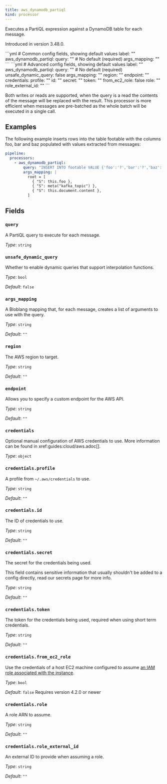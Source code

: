 ```yaml
---
title: aws_dynamodb_partiql
kind: processor
---
```


Executes a PartiQL expression against a DynamoDB table for each message.

Introduced in version 3.48.0.


<Tabs>
<TabItem label="Common">
```yml
# Common config fields, showing default values
label: ""
aws_dynamodb_partiql:
  query: "" # No default (required)
  args_mapping: ""
```
</TabItem>
<TabItem label="Advanced">
```yml
# Advanced config fields, showing default values
label: ""
aws_dynamodb_partiql:
  query: "" # No default (required)
  unsafe_dynamic_query: false
  args_mapping: ""
  region: ""
  endpoint: ""
  credentials:
    profile: ""
    id: ""
    secret: ""
    token: ""
    from_ec2_role: false
    role: ""
    role_external_id: ""
```
</TabItem>
</Tabs>

Both writes or reads are supported, when the query is a read the contents of the message will be replaced with the result. This processor is more efficient when messages are pre-batched as the whole batch will be executed in a single call.

## Examples

<Tabs>
<TabItem label="Insert">
The following example inserts rows into the table footable with the columns foo, bar and baz populated with values extracted from messages:

```yaml
pipeline:
  processors:
    - aws_dynamodb_partiql:
        query: "INSERT INTO footable VALUE {'foo':'?','bar':'?','baz':'?'}"
        args_mapping: |
          root = [
            { "S": this.foo },
            { "S": meta("kafka_topic") },
            { "S": this.document.content },
          ]
```

</TabItem>
</Tabs>

## Fields

### `query`

A PartiQL query to execute for each message.


*Type*: `string`


### `unsafe_dynamic_query`

Whether to enable dynamic queries that support interpolation functions.


*Type*: `bool`

*Default*: `false`

### `args_mapping`

A Bloblang mapping that, for each message, creates a list of arguments to use with the query.


*Type*: `string`

*Default*: `""`

### `region`

The AWS region to target.


*Type*: `string`

*Default*: `""`

### `endpoint`

Allows you to specify a custom endpoint for the AWS API.


*Type*: `string`

*Default*: `""`

### `credentials`

Optional manual configuration of AWS credentials to use. More information can be found in xref:guides:cloud/aws.adoc[].


*Type*: `object`


### `credentials.profile`

A profile from `~/.aws/credentials` to use.


*Type*: `string`

*Default*: `""`

### `credentials.id`

The ID of credentials to use.


*Type*: `string`

*Default*: `""`

### `credentials.secret`

The secret for the credentials being used.
<Aside type="caution" title="Sensitive Information">
	This field contains sensitive information that usually shouldn't be added to a config directly, read our secrets page for more info.
</Aside>



*Type*: `string`

*Default*: `""`

### `credentials.token`

The token for the credentials being used, required when using short term credentials.


*Type*: `string`

*Default*: `""`

### `credentials.from_ec2_role`

Use the credentials of a host EC2 machine configured to assume [an IAM role associated with the instance](https://docs.aws.amazon.com/IAM/latest/UserGuide/id_roles_use_switch-role-ec2.html).


*Type*: `bool`

*Default*: `false`
Requires version 4.2.0 or newer

### `credentials.role`

A role ARN to assume.


*Type*: `string`

*Default*: `""`

### `credentials.role_external_id`

An external ID to provide when assuming a role.


*Type*: `string`

*Default*: `""`


